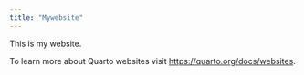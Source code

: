 ```yaml
---
title: "Mywebsite"
---
```


This is my website.

To learn more about Quarto websites visit <https://quarto.org/docs/websites>.
